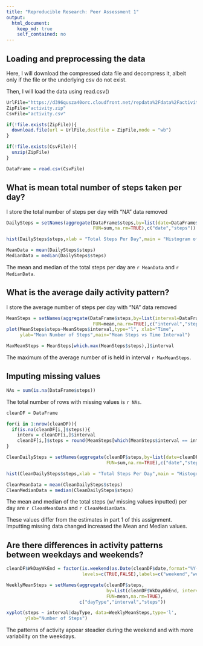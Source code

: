 ```yaml
---
title: "Reproducible Research: Peer Assessment 1"
output: 
  html_document:
    keep_md: true
    self_contained: no
---
```



## Loading and preprocessing the data
Here, I will download the compressed data file and decompress it, albeit only if the file or the underlying csv do not exist.

Then, I will load the data using read.csv()
```r
UrlFile="https://d396qusza40orc.cloudfront.net/repdata%2Fdata%2Factivity.zip"
ZipFile="activity.zip"
CsvFile="activity.csv"

if(!file.exists(ZipFile)){
  download.file(url = UrlFile,destfile = ZipFile,mode = "wb")
}

if(!file.exists(CsvFile)){
  unzip(ZipFile)
}

DataFrame = read.csv(CsvFile)
```


## What is mean total number of steps taken per day?
I store the total number of steps per day with "NA" data removed
```r
DailySteps = setNames(aggregate(DataFrame$steps,by=list(date=DataFrame$date),
                                FUN=sum,na.rm=TRUE),c("date","steps"))
```

```r
hist(DailySteps$steps,xlab = "Total Steps Per Day",main = "Histogram of Total Daily Steps")
```

```r
MeanData = mean(DailySteps$steps)
MedianData = median(DailySteps$steps)
```
The mean and median of the total steps per day are `r MeanData` and `r MedianData`.

## What is the average daily activity pattern?
I store the average number of steps per day with "NA" data removed
```r
MeanSteps = setNames(aggregate(DataFrame$steps,by=list(interval=DataFrame$interval),
                                FUN=mean,na.rm=TRUE),c("interval","steps"))
plot(MeanSteps$steps~MeanSteps$interval,type="l", xlab="Time", 
     ylab="Mean Number of Steps",main="Mean Steps vs Time Interval")
```

```r
MaxMeanSteps = MeanSteps[which.max(MeanSteps$steps),]$interval
```

The maximum of the average number of is held in interval `r MaxMeanSteps`.

## Imputing missing values
```r
NAs = sum(is.na(DataFrame$steps))
```
The total number of rows with missing values is `r NAs`.

```r
cleanDF = DataFrame

for(i in 1:nrow(cleanDF)){
  if(is.na(cleanDF[i,]$steps)){
    interv = cleanDF[i,]$interval
    cleanDF[i,]$steps = round(MeanSteps[which(MeanSteps$interval == interv),]$steps)}
}
```

```r
CleanDailySteps = setNames(aggregate(cleanDF$steps,by=list(date=cleanDF$date),
                                     FUN=sum,na.rm=TRUE),c("date","steps"))

hist(CleanDailySteps$steps,xlab = "Total Steps Per Day",main = "Histogram of Total Daily Steps w/ Missing Data Inputted")
```

```r
CleanMeanData = mean(CleanDailySteps$steps)
CleanMedianData = median(CleanDailySteps$steps)
```
The mean and median of the total steps (w/ missing values inputted) per day are `r CleanMeanData` and `r CleanMedianData`.

These values differ from the estimates in part 1 of this assignment. Imputting missing data changed increased the Mean and Median values.

## Are there differences in activity patterns between weekdays and weekends?
```r
cleanDF$WkDayWkEnd = factor(is.weekend(as.Date(cleanDF$date,format="%Y-%m-%d")),
                            levels=c(TRUE,FALSE),labels=c("weekend","weekday"))
```

```r
WeeklyMeanSteps = setNames(aggregate(cleanDF$steps, 
                                     by=list(cleanDF$WkDayWkEnd, interval=cleanDF$interval),
                                     FUN=mean,na.rm=TRUE),
                           c("dayType","interval","steps"))
```

```r
xyplot(steps ~ interval|dayType, data=WeeklyMeanSteps,type='l', 
       ylab="Number of Steps")
```

The patterns of activity appear steadier during the weekend and with more variability on the weekdays.